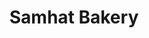 ---
title: Samhat Bakery
image: ../images/samhat-bakery.jpg
featured: false
tags:
    - bakery
    - manoushi
description: Quality is our recipe. Ask about our whole wheat options.
instagram: https://www.instagram.com/samhatbakery/
phone: tel:313-789-5159
apple: https://maps.apple.com/?address=22020+Ford+Rd%2C+Dearborn+Heights%2C+MI+48127%2C+United+States&auid=485458088886899753&ll=42.3274783%2C-83.2536113&lsp=9902&q=Samhat+Bakery
google: https://maps.app.goo.gl/TyG3r5xFmp8e3HTP8
hours:
    sunday: 6am - 3pm
    monday: 6am - 3pm
    tuesday: 6am - 3pm
    wednesday: 6am - 3pm
    thursday: 6am - 3pm
    friday: 6am - 3pm
    saturday: 6am - 3pm
---